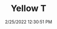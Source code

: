 ---
width: 1333
height: 2000
title: Yellow T
description: 911T in yellow in California
date: 2/25/2022 12:30:51 PM
cameraMake: Sony
cameraModel: ILCE-7M3
lens: FE 85mm F1.4 GM
settingsfStop: f/1.4
settingsISO: ISO 100
settingsShutter: 1/4000
settingsFocalLength: 85 mm
---